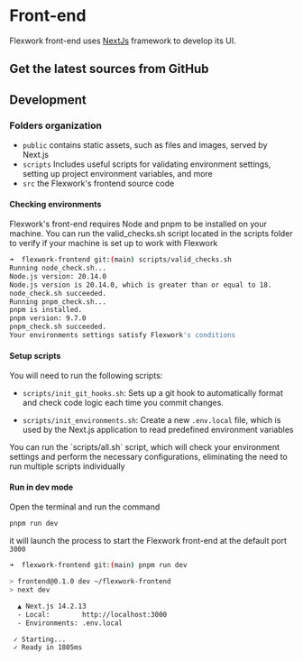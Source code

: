 
# Front-end

Flexwork front-end uses [NextJs](https://nextjs.org/) framework to develop its UI. 

## Get the latest sources from GitHub


## Development

### Folders organization

<FileTree>
  <FileTree.Folder name="flexwork-frontend" defaultOpen>
    <FileTree.Folder name="public" />
    <FileTree.Folder name="scripts" />
    <FileTree.Folder name="src" />
  </FileTree.Folder>
</FileTree>

* `public` contains static assets, such as files and images, served by Next.js
* `scripts` Includes useful scripts for validating environment settings, setting up project environment variables, and more
* `src` the Flexwork's frontend source code

#### Checking environments

Flexwork's front-end requires Node and pnpm to be installed on your machine. You can run the valid_checks.sh script located in the scripts folder to verify if your machine is set up to work with Flexwork

```bash
➜  flexwork-frontend git:(main) scripts/valid_checks.sh 
Running node_check.sh...
Node.js version: 20.14.0
Node.js version is 20.14.0, which is greater than or equal to 18.
node_check.sh succeeded.
Running pnpm_check.sh...
pnpm is installed.
pnpm version: 9.7.0
pnpm_check.sh succeeded.
Your environments settings satisfy Flexwork's conditions
```

#### Setup scripts

You will need to run the following scripts:
* `scripts/init_git_hooks.sh`: Sets up a git hook to automatically format and check code logic each time you commit changes.

* `scripts/init_environments.sh`: Create a new `.env.local` file, which is used by the Next.js application to read predefined environment variables

<Callout emoji="💡">
  You can run the `scripts/all.sh` script, which will check your environment settings and perform the necessary configurations, eliminating the need to run multiple scripts individually
</Callout>

#### Run in dev mode

Open the terminal and run the command
```bash
pnpm run dev
```

it will launch the process to start the Flexwork front-end at the default port `3000`
```bash
➜  flexwork-frontend git:(main) pnpm run dev

> frontend@0.1.0 dev ~/flexwork-frontend
> next dev

  ▲ Next.js 14.2.13
  - Local:        http://localhost:3000
  - Environments: .env.local

 ✓ Starting...
 ✓ Ready in 1805ms
```